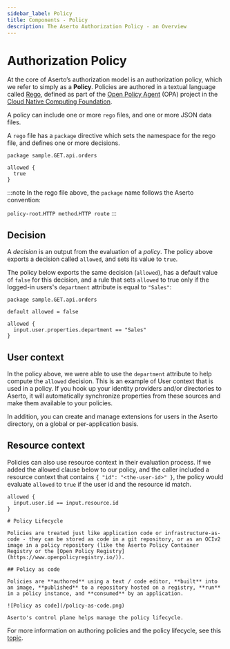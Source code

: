 ```yaml
---
sidebar_label: Policy
title: Components - Policy
description: The Aserto Authorization Policy - an Overview
---
```


# Authorization Policy

At the core of Aserto’s authorization model is an authorization policy, which we refer to simply as a **Policy**. Policies are authored in a textual language called [Rego](https://www.openpolicyagent.org/docs/latest/policy-language/), defined as part of the [Open Policy Agent](https://www.openpolicyagent.org/) (OPA) project in the [Cloud Native Computing Foundation](https://www.cncf.io/).

A policy can include one or more `rego` files, and one or more JSON data files.

A `rego` file has a `package` directive which sets the namespace for the rego file, and defines one or more decisions.

```rego
package sample.GET.api.orders

allowed {
  true
}
```

:::note
In the rego file above, the `package` name follows the Aserto convention:

`policy-root`.`HTTP method`.`HTTP route`
:::

## Decision

A _decision_ is an output from the evaluation of a _policy_. The policy above exports a
decision called `allowed`, and sets its value to `true`.

The policy below exports the same decision (`allowed`), has a default value of `false` for this
decision, and a rule that sets `allowed` to true only if the logged-in users's `department` attribute
is equal to `"Sales"`:

```rego
package sample.GET.api.orders

default allowed = false

allowed {
  input.user.properties.department == "Sales"
}
```

## User context

In the policy above, we were able to use the `department` attribute to help compute the `allowed`
decision. This is an example of User context that is used in a policy. If you hook up your
identity providers and/or directories to Aserto, it will automatically synchronize properties from
these sources and make them available to your policies.

In addition, you can create and manage extensions for users in the Aserto directory, on a global or
per-application basis.

## Resource context

Policies can also use resource context in their evaluation process. If we added the allowed clause 
below to our policy, and the caller included a resource context that contains `{ "id": "<the-user-id>" }`, 
the policy would evaluate `allowed` to `true` if the user id and the resource id match.

```rego
allowed {
  input.user.id == input.resource.id
}

# Policy Lifecycle

Policies are treated just like application code or infrastructure-as-code - they can be stored as code in a git repository, or as an OCIv2 image in a policy repository (like the Aserto Policy Container Registry or the [Open Policy Registry](https://www.openpolicyregistry.io/)).

## Policy as code

Policies are **authored** using a text / code editor, **built** into an image, **published** to a repository hosted on a registry, **run** in a policy instance, and **consumed** by an application.

![Policy as code](/policy-as-code.png)

Aserto's control plane helps manage the policy lifecycle.
```

For more information on authoring policies and the policy lifecycle, see this [topic](policy-lifecycle).
